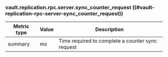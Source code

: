 ### vault.replication.rpc.server.sync_counter_request ((#vault-replication-rpc-server-sync_counter_request))

Metric type | Value | Description
----------- | ----- | -----------
summary     | ms    | Time required to complete a counter sync request